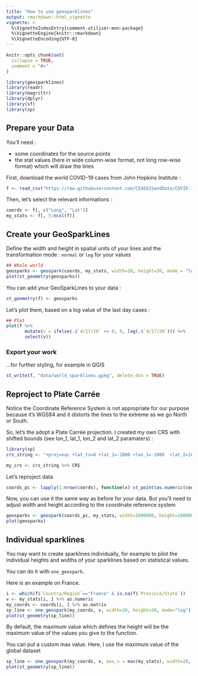 ```yaml
---
title: "How to use geosparklines"
output: rmarkdown::html_vignette
vignette: >
  %\VignetteIndexEntry{comment-utiliser-mon-package}
  %\VignetteEngine{knitr::rmarkdown}
  %\VignetteEncoding{UTF-8}
---
```


```r
knitr::opts_chunk$set(
  collapse = TRUE,
  comment = "#>"
)
```

```r
library(geosparklines)
library(readr)
library(magrittr)
library(dplyr)
library(sf)
library(sp)
```

## Prepare your Data
You'll need :

- some coordinates for the source points
- the stat values (here in wide column-wise format, not long row-wise format) which will draw the lines

First, download the world COVID-19 cases from John Hopkins Institute :
```r
f <- read_csv("https://raw.githubusercontent.com/CSSEGISandData/COVID-19/master/csse_covid_19_data/csse_covid_19_time_series/time_series_covid19_confirmed_global.csv")
```

Then, let's select the relevant informations :
```r
coords <- f[, c("Long", "Lat")]
my_stats <- f[, 5:ncol(f)]
```

## Create your GeoSparkLines
Define the width and height in spatial units of your lines and the transformation mode : `normal` or `log` for your values

```r
## Whole world
geosparks <- geospark(coords, my_stats, width=20, height=20, mode = "log")
plot(st_geometry(geosparks))
```

You can add your GeoSparkLines to your data :
```r
st_geometry(f) <- geosparks
```

Let's plot them, based on a log value of the last day cases :

```r
## Plot
plot(f %>%
       mutate(v = ifelse(.$`4/17/20` <= 0, 0, log(.$`4/17/20`))) %>%
       select(v))
```

### Export your work
...for further styling, for example in QGIS
```r
st_write(f, "data/world_sparklines.gpkg", delete_dsn = TRUE)

```


## Reproject to Plate Carrée
Notice the Coordinate Reference System is not appropriate for our purpose because it's WGS84 and it distorts the lines to the extreme as we go North or South.

So, let's the adopt a Plate Carrée projection. I created my own CRS with shifted bounds (see lon_1, lat_1, lon_2 and lat_2 paramaters) :
```r
library(sp)
crs_string <- "+proj=eqc +lat_ts=0 +lat_1=-1000 +lon_1=-1000  +lat_2=1000 +lon_2=1000  +lat_0=0 +lon_0=0  +x_0=0 +y_0=0  +datum=WGS84 +units=m +no_defs"

my_crs <- crs_string %>% CRS
```

Let's reproject data
```r
coords_pc <- lapply(1:nrow(coords), function(x) st_point(as.numeric(coords[x, ]))) %>% st_sfc %>% st_set_crs(4326) %>% st_transform(my_crs) %>% st_sfc %>% st_coordinates

```

Now, you can use it the same way as before for your data. But you'll need to adjust width and height according to the coordinate reference system
```r
geosparks <- geospark(coords_pc, my_stats, width=1000000, height=1000000, mode = "log")
plot(geosparks)
```

## Individual sparklines
You may want to create sparklines individually, for example to pilot the individual heights and widths of your sparklines based on statistical values.

You can do it with `one_geospark`.

Here is an example on France.

```r
i <- which(f$`Country/Region`=="France" & is.na(f$`Province/State`))
v <- my_stats[i, ] %>% as.numeric
my_coords <- coords[i, ] %>% as.matrix
sp_line <- one_geospark(my_coords, v, width=20, height=20, mode="log")
plot(st_geometry(sp_line))
```

By default, the maximum value which defines the height will be the maximum value of the values you give to the function.

You can put a custom max value. Here, I use the maximum value of the global dataset
```r
sp_line <- one_geospark(my_coords, v, max_v = max(my_stats), width=20, height=20, mode="log")
plot(st_geometry(sp_line))
```
